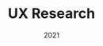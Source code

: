 ---
order: 4
title: UX Research
image: /images/ux-research/thumbnail.png
imageAltText: A Red Hat company red fedora

date: 2021
keyword1: User interviews
keyword2: Tree testing
keyword3: Information Architecture

summary: Leading a cross-functional team in a two-phase research study of Red Hat’s “Contact” page, and synthesizing data from mixed-method tests to support both customer and business needs.

ctaLabel: Read Case Study
---